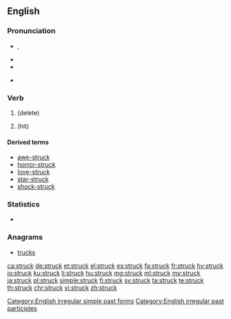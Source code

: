 ==English==

===Pronunciation===
* {{a|RP|US}} {{IPA|/ˈstɹʌk/|lang=en}},{{IPA|/st͡ʃɹʌk/|lang=en}}
* {{audio|en-us-struck.ogg|Audio (US)|lang=en}}
* {{rhymes|ʌk|lang=en}}
* {{a|Northern English}} {{IPA|/ˈstɹʊk/|lang=en}}

===Verb===
{{head|en|verb form}}

# {{en-past of|strike}} (delete)
# {{en-past of|strike}} (hit)

====Derived terms====
* [[awe-struck]]
* [[horror-struck]]
* [[love-struck]]
* [[star-struck]]
* [[shock-struck]]

[[Category:English irregular simple past forms]]
[[Category:English irregular past participles]]

===Statistics===
* {{rank|wrong|afraid|merely|648|struck|man's|write|caught}}

===Anagrams===
* [[trucks#English|trucks]]

[[ca:struck]]
[[de:struck]]
[[et:struck]]
[[el:struck]]
[[es:struck]]
[[fa:struck]]
[[fr:struck]]
[[hy:struck]]
[[io:struck]]
[[ku:struck]]
[[li:struck]]
[[hu:struck]]
[[mg:struck]]
[[ml:struck]]
[[my:struck]]
[[ja:struck]]
[[pl:struck]]
[[simple:struck]]
[[fi:struck]]
[[sv:struck]]
[[ta:struck]]
[[te:struck]]
[[th:struck]]
[[chr:struck]]
[[vi:struck]]
[[zh:struck]]